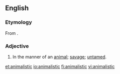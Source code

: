 ==English==

===Etymology===
From {{suffix|animal|istic|lang=en}}.

===Adjective===
{{en-adj}}

# In the manner of an [[animal]]; [[savage]]; [[untamed]].

[[et:animalistic]]
[[io:animalistic]]
[[fi:animalistic]]
[[vi:animalistic]]